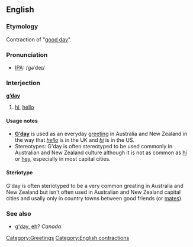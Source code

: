 ==English==

===Etymology===
Contraction of "[[good day]]".

===Pronunciation===
*[[IPA]]: /gəˈdeɪ/

===Interjection===
'''[[good|g’]][[day]]'''

# {{cattag|Australian|colloquial}} [[hi]], [[hello]]

====Usage notes====
*'''[[w:G'day|G’day]]''' is used as an everyday [[greeting]] in Australia and New Zealand in the way that ''[[hello]]'' is in the UK and ''[[hi]]'' is in the US.
*Stereotypes: G'day is often stereotyped to be used commonly in Australian and New Zealand culture although it is not as common as [[hi]] or [[hey]], especially in most capital cities.

====Steriotype====
G'day is often steriotyped to be a very common greating in Australia and New Zealand but isn't often used in Australian and New Zealand capital cities and usally only in country towns between good friends (or [[mates]]).

===See also===
* [[g'day, eh]]?  ''Canada''

[[Category:Greetings]]
[[Category:English contractions]]